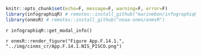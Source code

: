 ```r
knitr::opts_chunk$set(echo=F, message=F, warning=F, error=F)
library(infographiqR) # remotes::install_github("marinebon/infographiqR") 
library(onmsR) # remotes::install_github("noaa-onms/onmsR")
```

`r infographiqR::get_modal_info()`

`r onmsR::render_figure("Figure App.F.14.1.", "../img/cinms_cr/App.F.14.1.NIS_PISCO.png")`
